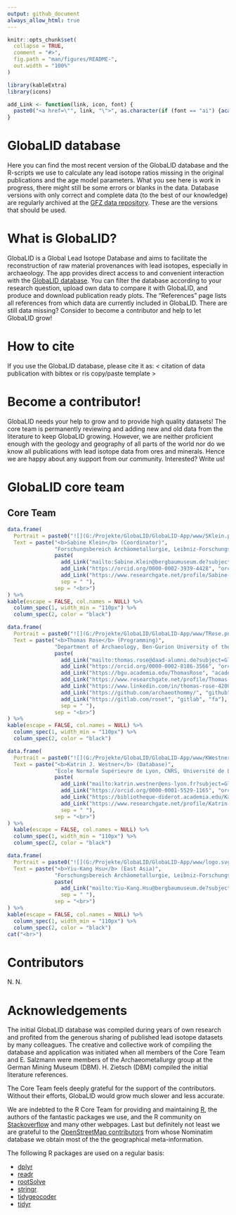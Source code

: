 ```yaml
---
output: github_document
always_allow_html: true
---
```


<!-- README.md is generated from README.Rmd. Please edit that file -->

```r
knitr::opts_chunk$set(
  collapse = TRUE,
  comment = "#>",
  fig.path = "man/figures/README-",
  out.width = "100%"
)

library(kableExtra)
library(icons)

add_Link <- function(link, icon, font) {
  paste0("<a href=\"", link, "\">", as.character(if (font == "ai") {academicons(icon)} else {fontawesome(icon)}), "</a>")
}
```

# GlobaLID database

Here you can find the most recent version of the GlobaLID database and the R-scripts we use to calculate any lead isotope ratios missing in the original publications and the age model parameters. What you see here is work in progress, there might still be some errors or blanks in the data. Database versions with only correct and complete data (to the best of our knowledge) are regularly archived at the [GFZ data repository](https://doi.org/will_be_provided). These are the versions that should be used.  

# What is GlobaLID? 
GlobaLID is a Global Lead Isotope Database and aims to facilitate the reconstruction of raw material provenances with lead isotopes, especially in archaeology. The app provides direct access to and convenient interaction with the [GlobaLID database](https://doi.org/will_be_provided). You can filter the database according to your research question, upload own data to compare it with GlobaLID, and produce and download publication ready plots. The "References" page lists all references from which data are currently included in GlobaLID. There are still data missing? Consider to become a contributor and help to let GlobaLID grow! 

# How to cite
If you use the GlobaLID database, please cite it as: 
< citation of data publication with bibtex or ris copy/paste template > 

# Become a contributor! 
GlobaLID needs your help to grow and to provide high quality datasets! The core team is permanently reviewing and adding new and old data from the literature to keep GlobaLID growing. However, we are neither proficient enough with the geology and geography of all parts of the world nor do we know all publications with lead isotope data from ores and minerals. Hence we are happy about any support from our community. Interested? Write us! 

# GlobaLID core team
## Core Team

```r

data.frame(
  Portrait = paste0("![](G:/Projekte/GlobaLID/GlobaLID-App/www/SKlein.png){height=96px}"), 
  Text = paste("<b>Sabine Klein</b> (Coordinator)", 
               "Forschungsbereich Archäometallurgie, Leibniz-Forschungsmuseum für Georessourcen/Deutsches Bergbau-Museum Bochum, Bochum, Germany <br> FIERCE, Frankfurt Isotope & Element Research Centre, Goethe Universität, Frankfurt am Main, Germany", 
               paste(
                 add_Link("mailto:Sabine.Klein@bergbaumuseum.de?subject=GlobaLID", "envelope", "fa"),
                 add_Link("https://orcid.org/0000-0002-3939-4428", "orcid", "ai"),
                 add_Link("https://www.researchgate.net/profile/Sabine-Klein-3", "researchgate", "ai"),
                 sep = " "),
               sep = "<br>")
) %>%
kable(escape = FALSE, col.names = NULL) %>% 
  column_spec(1, width_min = "110px") %>%
  column_spec(2, color = "black")

data.frame(
  Portrait = paste0("![](G:/Projekte/GlobaLID/GlobaLID-App/www/TRose.png){height=96px}"), 
  Text = paste("<b>Thomas Rose</b> (Programming)", 
               "Department of Archaeology, Ben-Gurion University of the Negev, Be’er Sheva, Israel <br> Department of Antiquity, Sapienza University of Rome, Rome, Italy", 
               paste(
                 add_Link("mailto:thomas.rose@daad-alumni.de?subject=GlobaLID", "envelope", "fa"),
                 add_Link("https://orcid.org/0000-0002-8186-3566", "orcid", "ai"),
                 add_Link("https://bgu.academia.edu/ThomasRose", "academia", "ai"),
                 add_Link("https://www.researchgate.net/profile/Thomas-Rose-2", "researchgate", "ai"),
                 add_Link("https://www.linkedin.com/in/thomas-rose-4200ba175", "linkedin", "fa"),
                 add_Link("https://github.com/archaeothommy/", "github", "fa"),
                 add_Link("https://gitlab.com/roset", "gitlab", "fa"),
                 sep = " "), 
               sep = "<br>")
) %>%
kable(escape = FALSE, col.names = NULL) %>% 
  column_spec(1, width_min = "110px") %>%
  column_spec(2, color = "black")

data.frame(
  Portrait = paste0("![](G:/Projekte/GlobaLID/GlobaLID-App/www/KWestner.png){height=96px}"), 
  Text = paste("<b>Katrin J. Westner</b> (Database)", 
               "Ecole Normale Supérieure de Lyon, CNRS, Université de Lyon, Lyon, France", 
               paste(
                 add_Link("mailto:katrin.westner@ens-lyon.fr?subject=GlobaLID", "envelope", "fa"),
                 add_Link("https://orcid.org/0000-0001-5529-1165", "orcid", "ai"),
                 add_Link("https://bibliotheque-diderot.academia.edu/KatrinWestner", "academia", "ai"),
                 add_Link("https://www.researchgate.net/profile/Katrin-Westner", "researchgate", "ai"),
                 sep = " "), 
               sep = "<br>")
) %>% 
  kable(escape = FALSE, col.names = NULL) %>% 
  column_spec(1, width_min = "110px") %>%
  column_spec(2, color = "black")

data.frame(
  Portrait = paste0("![](G:/Projekte/GlobaLID/GlobaLID-App/www/logo.svg){height=96px}"), 
  Text = paste("<b>Yiu-Kang Hsu</b> (East Asia)", 
               "Forschungsbereich Archäometallurgie, Leibniz-Forschungsmuseum für Georessourcen/Deutsches Bergbau-Museum Bochum, Bochum, Germany", 
               paste(
                 add_Link("mailto:Yiu-Kang.Hsu@bergbaumuseum.de?subject=GlobaLID", "envelope", "fa"),
                 sep = " "), 
               sep = "<br>")
) %>%
kable(escape = FALSE, col.names = NULL) %>% 
  column_spec(1, width_min = "110px") %>%
  column_spec(2, color = "black")
cat("<br>")

```

# Contributors

N. N. 

# Acknowledgements

The initial GlobaLID database was compiled during years of own research and profited from the generous sharing of published lead isotope datasets by many colleagues. The creative and collective work of compiling the database and application was initiated when all members of the Core Team and E. Salzmann were members of the Archaeometallurgy group at the German Mining Museum (DBM). H. Zietsch (DBM) compiled the initial literature references. 

The Core Team feels deeply grateful for the support of the contributors. Without their efforts, GlobaLID would grow much slower and less accurate. 

We are indebted to the R Core Team for providing and maintaining [R](https://cran.r-project.org/), the authors of the fantastic packages we use, and the R community on [Stackoverflow]() and many other webpages. Last but definitely not least we are grateful to the [OpenStreetMap contributors](https://www.openstreetmap.org) from whose Nominatim database we obtain most of the the geographical meta-information. 

The following R packages are used on a regular basis: 

* [dplyr](https://dplyr.tidyverse.org/)
* [readr](https://readr.tidyverse.org/)
* [rootSolve](https://cran.r-project.org/web/packages/rootSolve/index.html)
* [stringr](https://stringr.tidyverse.org/)
* [tidygeocoder](https://github.com/jessecambon/tidygeocoder)
* [tidyr](https://tidyr.tidyverse.org/)